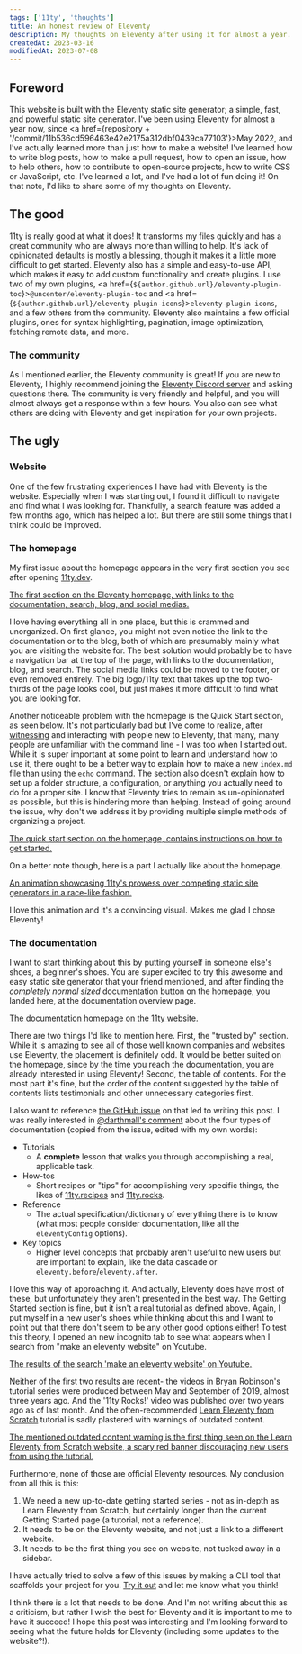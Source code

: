 ```yaml
---
tags: ['11ty', 'thoughts']
title: An honest review of Eleventy
description: My thoughts on Eleventy after using it for almost a year.
createdAt: 2023-03-16
modifiedAt: 2023-07-08
---
```



## Foreword

This website is built with the Eleventy static site generator; a simple, fast, and powerful static site generator. I've been using Eleventy for almost a year now, since <a href={repository + '/commit/11b536cd596463e42e2175a312dbf0439ca77103'}>May 2022</a>, and I've actually learned more than just how to make a website! I've learned how to write blog posts, how to make a pull request, how to open an issue, how to help others, how to contribute to open-source projects, how to write CSS or JavaScript, etc. I've learned a lot, and I've had a lot of fun doing it! On that note, I'd like to share some of my thoughts on Eleventy.

## The good

11ty is really good at what it does! It transforms my files quickly and has a great community who are always more than willing to help. It's lack of opinionated defaults is mostly a blessing, though it makes it a little more difficult to get started. Eleventy also has a simple and easy-to-use API, which makes it easy to add custom functionality and create plugins. I use two of my own plugins, <a href={`${author.github.url}/eleventy-plugin-toc`}><code>@uncenter/eleventy-plugin-toc</code></a> and <a href={`${author.github.url}/eleventy-plugin-icons`}><code>eleventy-plugin-icons</code></a>, and a few others from the community. Eleventy also maintains a few official plugins, ones for syntax highlighting, pagination, image optimization, fetching remote data, and more.

### The community

As I mentioned earlier, the Eleventy community is great! If you are new to Eleventy, I highly recommend joining the [Eleventy Discord server](https://www.11ty.dev/blog/discord/) and asking questions there. The community is very friendly and helpful, and you will almost always get a response within a few hours. You also can see what others are doing with Eleventy and get inspiration for your own projects.

## The ugly

### Website

One of the few frustrating experiences I have had with Eleventy is the website. Especially when I was starting out, I found it difficult to navigate and find what I was looking for. Thankfully, a search feature was added a few months ago, which has helped a lot. But there are still some things that I think could be improved.

### The homepage

My first issue about the homepage appears in the very first section you see after opening [11ty.dev](https://11ty.dev).

[The first section on the Eleventy homepage, with links to the documentation, search, blog, and social medias.](../../images/thoughts-on-eleventy/first-homepage-section.png)

I love having everything all in one place, but this is crammed and unorganized. On first glance, you might not even notice the link to the documentation or to the blog, both of which are presumably mainly what you are visiting the website for. The best solution would probably be to have a navigation bar at the top of the page, with links to the documentation, blog, and search. The social media links could be moved to the footer, or even removed entirely. The big logo/11ty text that takes up the top two-thirds of the page looks cool, but just makes it more difficult to find what you are looking for.

Another noticeable problem with the homepage is the Quick Start section, as seen below. It's not particularly bad but I've come to realize, after [witnessing](https://hachyderm.io/@KatherineInCode/109866326892317408) and interacting with people new to Eleventy, that many, many people are unfamiliar with the command line - I was too when I started out. While it is super important at some point to learn and understand how to use it, there ought to be a better way to explain how to make a new `index.md` file than using the `echo` command. The section also doesn't explain how to set up a folder structure, a configuration, or anything you actually need to do for a proper site. I know that Eleventy tries to remain as un-opinionated as possible, but this is hindering more than helping. Instead of going around the issue, why don't we address it by providing multiple simple methods of organizing a project.

[The quick start section on the homepage, contains instructions on how to get started.](../../images/thoughts-on-eleventy/quick-start-section.png)

On a better note though, here is a part I actually like about the homepage.

[An animation showcasing 11ty's prowess over competing static site generators in a race-like fashion.](../../images/thoughts-on-eleventy/quick-start-section.png)

I love this animation and it's a convincing visual. Makes me glad I chose Eleventy!

### The documentation

I want to start thinking about this by putting yourself in someone else's shoes, a beginner's shoes. You are super excited to try this awesome and easy static site generator that your friend mentioned, and after finding the _completely normal sized_ documentation button on the homepage, you landed here, at the documentation overview page.

[The documentation homepage on the 11ty website.](../../images/thoughts-on-eleventy/docs-homepage.png)

There are two things I'd like to mention here. First, the "trusted by" section. While it is amazing to see all of those well known companies and websites use Eleventy, the placement is definitely odd. It would be better suited on the homepage, since by the time you reach the documentation, you are already interested in using Eleventy! Second, the table of contents. For the most part it's fine, but the order of the content suggested by the table of contents lists testimonials and other unnecessary categories first.

I also want to reference [the GitHub issue](https://github.com/11ty/eleventy/issues/2855) on that led to writing this post. I was really interested in [@darthmall's comment](https://github.com/11ty/eleventy/issues/2855#issuecomment-1463988371) about the four types of documentation (copied from the issue, edited with my own words):

- Tutorials
  - A **complete** lesson that walks you through accomplishing a real, applicable task.
- How-tos
  - Short recipes or "tips" for accomplishing very specific things, the likes of [11ty.recipes](https://11ty.recipes/) and [11ty.rocks](https://11ty.rocks/).
- Reference
  - The actual specification/dictionary of everything there is to know (what most people consider documentation, like all the `eleventyConfig` options).
- Key topics
  - Higher level concepts that probably aren't useful to new users but are important to explain, like the data cascade or `eleventy.before`/`eleventy.after`.

I love this way of approaching it. And actually, Eleventy does have most of these, but unfortunately they aren't presented in the best way. The Getting Started section is fine, but it isn't a real tutorial as defined above. Again, I put myself in a new user's shoes while thinking about this and I want to point out that there don't seem to be any other good options either! To test this theory, I opened an new incognito tab to see what appears when I search from "make an eleventy website" on Youtube.

[The results of the search 'make an eleventy website' on Youtube.](../../images/thoughts-on-eleventy/youtube-search-for-eleventy.png)

Neither of the first two results are recent- the videos in Bryan Robinson's tutorial series were produced between May and September of 2019, almost three years ago. And the '11ty Rocks!' video was published over two years ago as of last month. And the often-recommended [Learn Eleventy from Scratch](https://learneleventyfromscratch.com/) tutorial is sadly plastered with warnings of outdated content.

[The mentioned outdated content warning is the first thing seen on the Learn Eleventy from Scratch website, a scary red banner discouraging new users from using the tutorial.](../../images/thoughts-on-eleventy/eleventy-from-scratch-warning.png)

Furthermore, none of those are official Eleventy resources. My conclusion from all this is this:

1. We need a new up-to-date getting started series - not as in-depth as Learn Eleventy from Scratch, but certainly longer than the current Getting Started page (a tutorial, not a reference).
2. It needs to be on the Eleventy website, and not just a link to a different website.
3. It needs to be the first thing you see on website, not tucked away in a sidebar.

I have actually tried to solve a few of this issues by making a CLI tool that scaffolds your project for you. [Try it out](https://github.com/uncenter/create-eleventy-app) and let me know what you think!

I think there is a lot that needs to be done. And I'm not writing about this as a criticism, but rather I wish the best for Eleventy and it is important to me to have it succeed! I hope this post was interesting and I'm looking forward to seeing what the future holds for Eleventy (including some updates to the website?!).
